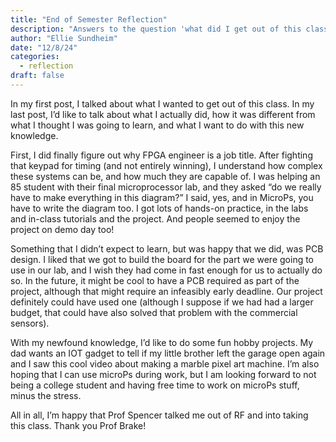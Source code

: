 ```yaml
---
title: "End of Semester Reflection"
description: "Answers to the question 'what did I get out of this class?'"
author: "Ellie Sundheim"
date: "12/8/24"
categories:
  - reflection
draft: false
---
```

In my first post, I talked about what I wanted to get out of this class. In my last post, I'd like to talk about what I actually did,
how it was different from what I thought I was going to learn, and what I want to do with this new knowledge.  

First, I did finally figure out why FPGA engineer is a job title. After fighting that keypad for timing (and not entirely winning), I 
understand how complex these systems can be, and how much they are capable of. I was helping an 85 student with their final microprocessor lab, and they asked "do we really have to make everything in this diagram?" I said, yes, and in MicroPs, you have to write the diagram too. I got lots of hands-on practice, in the labs and in-class tutorials and the project. And people seemed to enjoy the project on demo day too!  

Something that I didn't expect to learn, but was happy that we did, was PCB design. I liked that we got to build the board for the part we were going to use in our lab, and I wish they had come in fast enough for us to actually do so. 
In the future, it might be cool to have a PCB required as part of the project, although that might require an infeasibly early deadline. Our project definitely could have used one (although I suppose if we had had a larger budget, that could have also solved that problem with the commercial sensors).  

With my newfound knowledge, I'd like to do some fun hobby projects. My dad wants an IOT gadget to tell if my little brother left the garage open again and I saw this cool video about making a marble pixel art machine. I'm also hoping that I can use microPs during work, but I am looking forward to not being a college student and having free time to work on microPs stuff, minus the stress.   

All in all, I'm happy that Prof Spencer talked me out of RF and into taking this class. Thank you Prof Brake!
